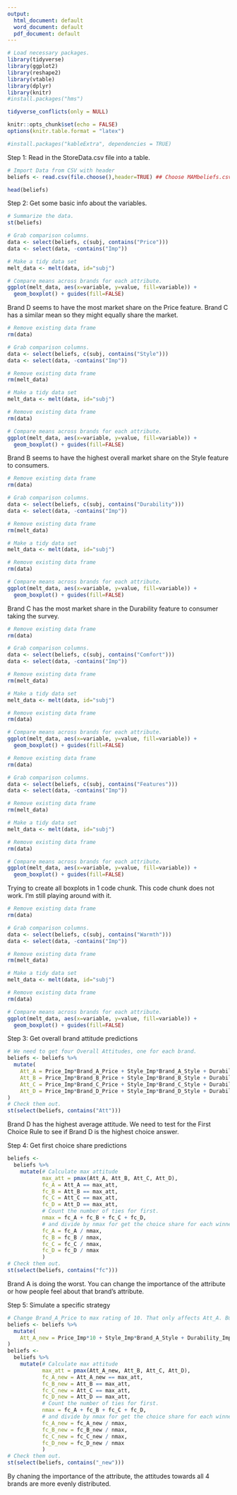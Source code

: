 ```yaml
---
output:
  html_document: default
  word_document: default
  pdf_document: default
---
```

```r
# Load necessary packages.
library(tidyverse)
library(ggplot2)
library(reshape2)
library(vtable)
library(dplyr)
library(knitr)
#install.packages("hms")

tidyverse_conflicts(only = NULL)

knitr::opts_chunk$set(echo = FALSE)
options(knitr.table.format = "latex")

```

```r
#install.packages("kableExtra", dependencies = TRUE)
```


Step 1: Read in the StoreData.csv file into a table.

```r
# Import Data from CSV with header
beliefs <- read.csv(file.choose(),header=TRUE) ## Choose MAMbeliefs.csv file
```

```r
head(beliefs)
```

Step 2: Get some basic info about the variables.

```r
# Summarize the data.
st(beliefs)
```

```r
# Grab comparison columns.
data <- select(beliefs, c(subj, contains("Price")))
data <- select(data, -contains("Imp"))

# Make a tidy data set
melt_data <- melt(data, id="subj")

# Compare means across brands for each attribute.
ggplot(melt_data, aes(x=variable, y=value, fill=variable)) +
  geom_boxplot() + guides(fill=FALSE)
```
Brand D seems to have the most market share on the Price feature. Brand C has a similar mean so they might equally share the market.

```r
# Remove existing data frame
rm(data)

# Grab comparison columns.
data <- select(beliefs, c(subj, contains("Style")))
data <- select(data, -contains("Imp"))

# Remove existing data frame
rm(melt_data)

# Make a tidy data set
melt_data <- melt(data, id="subj")

# Remove existing data frame
rm(data)

# Compare means across brands for each attribute.
ggplot(melt_data, aes(x=variable, y=value, fill=variable)) +
  geom_boxplot() + guides(fill=FALSE)
```
Brand B seems to have the highest overall market share on the Style feature to consumers.

```r
# Remove existing data frame
rm(data)

# Grab comparison columns.
data <- select(beliefs, c(subj, contains("Durability")))
data <- select(data, -contains("Imp"))

# Remove existing data frame
rm(melt_data)

# Make a tidy data set
melt_data <- melt(data, id="subj")

# Remove existing data frame
rm(data)

# Compare means across brands for each attribute.
ggplot(melt_data, aes(x=variable, y=value, fill=variable)) +
  geom_boxplot() + guides(fill=FALSE)

```
Brand C has the most market share in the Durability feature to consumer taking the survey.

```r
# Remove existing data frame
rm(data)

# Grab comparison columns.
data <- select(beliefs, c(subj, contains("Comfort")))
data <- select(data, -contains("Imp"))

# Remove existing data frame
rm(melt_data)

# Make a tidy data set
melt_data <- melt(data, id="subj")

# Remove existing data frame
rm(data)

# Compare means across brands for each attribute.
ggplot(melt_data, aes(x=variable, y=value, fill=variable)) +
  geom_boxplot() + guides(fill=FALSE)

```

```r

# Remove existing data frame
rm(data)

# Grab comparison columns.
data <- select(beliefs, c(subj, contains("Features")))
data <- select(data, -contains("Imp"))

# Remove existing data frame
rm(melt_data)

# Make a tidy data set
melt_data <- melt(data, id="subj")

# Remove existing data frame
rm(data)

# Compare means across brands for each attribute.
ggplot(melt_data, aes(x=variable, y=value, fill=variable)) +
  geom_boxplot() + guides(fill=FALSE)

```

Trying to create all boxplots in 1 code chunk. This code chunk does not work. I'm still playing around with it.

```r
# Remove existing data frame
rm(data)

# Grab comparison columns.
data <- select(beliefs, c(subj, contains("Warmth")))
data <- select(data, -contains("Imp"))

# Remove existing data frame
rm(melt_data)

# Make a tidy data set
melt_data <- melt(data, id="subj")

# Remove existing data frame
rm(data)

# Compare means across brands for each attribute.
ggplot(melt_data, aes(x=variable, y=value, fill=variable)) +
  geom_boxplot() + guides(fill=FALSE)

```

Step 3: Get overall brand attitude predictions

```r

# We need to get four Overall Attitudes, one for each brand.
beliefs <- beliefs %>%
  mutate(
    Att_A = Price_Imp*Brand_A_Price + Style_Imp*Brand_A_Style + Durability_Imp*Brand_A_Durability + Comfort_Imp*Brand_A_Comfort + Features_Imp*Brand_A_Features + Warmth_Imp*Brand_A_Warmth,
    Att_B = Price_Imp*Brand_B_Price + Style_Imp*Brand_B_Style + Durability_Imp*Brand_B_Durability + Comfort_Imp*Brand_B_Comfort + Features_Imp*Brand_B_Features + Warmth_Imp*Brand_B_Warmth,
    Att_C = Price_Imp*Brand_C_Price + Style_Imp*Brand_C_Style + Durability_Imp*Brand_C_Durability + Comfort_Imp*Brand_C_Comfort + Features_Imp*Brand_C_Features + Warmth_Imp*Brand_C_Warmth,
    Att_D = Price_Imp*Brand_D_Price + Style_Imp*Brand_D_Style + Durability_Imp*Brand_D_Durability + Comfort_Imp*Brand_D_Comfort + Features_Imp*Brand_D_Features + Warmth_Imp*Brand_D_Warmth
)
# Check them out.
st(select(beliefs, contains("Att")))
```

Brand D has the highest average attitude. We need to test for the First Choice Rule to see if Brand D is the highest choice answer.

Step 4: Get first choice share predictions

```r
beliefs <-
  beliefs %>%
    mutate(# Calculate max attitude
           max_att = pmax(Att_A, Att_B, Att_C, Att_D),
           fc_A = Att_A == max_att,
           fc_B = Att_B == max_att,
           fc_C = Att_C == max_att,
           fc_D = Att_D == max_att,
           # Count the number of ties for first.
           nmax = fc_A + fc_B + fc_C + fc_D,
           # and divide by nmax for get the choice share for each winner.
           fc_A = fc_A / nmax,
           fc_B = fc_B / nmax,
           fc_C = fc_C / nmax,
           fc_D = fc_D / nmax
           )
# Check them out.
st(select(beliefs, contains("fc")))
```

Brand A is doing the worst. You can change the importance of the attribute or how people feel about that brand's attribute.

Step 5: Simulate a specific strategy

```r
# Change Brand_A_Price to max rating of 10. That only affects Att_A. But that won't be the case for importance changes.
beliefs <- beliefs %>%
  mutate(
    Att_A_new = Price_Imp*10 + Style_Imp*Brand_A_Style + Durability_Imp*Brand_A_Durability + Comfort_Imp*Brand_A_Comfort + Features_Imp*Brand_A_Features + Warmth_Imp*Brand_A_Warmth
) 
beliefs <-
  beliefs %>%
    mutate(# Calculate max attitude
           max_att = pmax(Att_A_new, Att_B, Att_C, Att_D),
           fc_A_new = Att_A_new == max_att,
           fc_B_new = Att_B == max_att,
           fc_C_new = Att_C == max_att,
           fc_D_new = Att_D == max_att,
           # Count the number of ties for first.
           nmax = fc_A + fc_B + fc_C + fc_D,
           # and divide by nmax for get the choice share for each winner.
           fc_A_new = fc_A_new / nmax,
           fc_B_new = fc_B_new / nmax,
           fc_C_new = fc_C_new / nmax,
           fc_D_new = fc_D_new / nmax
           )
# Check them out.
st(select(beliefs, contains("_new")))
```

By chaning the importance of the attribute, the attitudes towards all 4 brands are more evenly distributed.